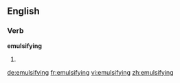 ==English==

===Verb===
'''emulsifying'''

# {{third-person singular of|emulsify}}

[[de:emulsifying]]
[[fr:emulsifying]]
[[vi:emulsifying]]
[[zh:emulsifying]]